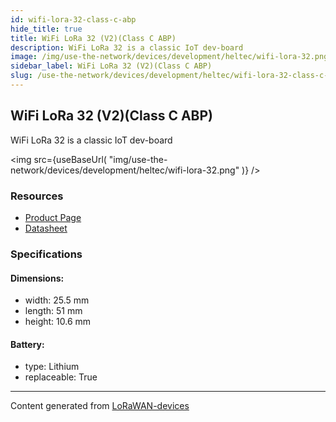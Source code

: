 ```yaml
---
id: wifi-lora-32-class-c-abp
hide_title: true
title: WiFi LoRa 32 (V2)(Class C ABP)
description: WiFi LoRa 32 is a classic IoT dev-board
image: /img/use-the-network/devices/development/heltec/wifi-lora-32.png
sidebar_label: WiFi LoRa 32 (V2)(Class C ABP)
slug: /use-the-network/devices/development/heltec/wifi-lora-32-class-c-abp
---
```



## WiFi LoRa 32 (V2)(Class C ABP)

WiFi LoRa 32 is a classic IoT dev-board

<img
src={useBaseUrl(
"img/use-the-network/devices/development/heltec/wifi-lora-32.png"
)}
/>

### Resources

- [Product Page](https://heltec.org/project/wifi-lora-32/)
- [Datasheet](https://heltec.org/project/wifi-lora-32/#1552557147424-7f1ec-5c65)

### Specifications

#### Dimensions:
- width: 25.5 mm
- length: 51 mm
- height: 10.6 mm
#### Battery: 
- type: Lithium
- replaceable: True



---
Content generated from [LoRaWAN-devices](https://github.com/TheThingsNetwork/lorawan-devices)